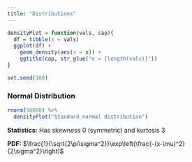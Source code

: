 ```yaml
---
title: "Distributions"
---
```


```r
densityPlot = function(vals, cap){
  df = tibble(x = vals)
  ggplot(df) + 
    geom_density(aes(x = x)) +
    ggtitle(cap, str_glue("n = {length(vals)}"))
}

set.seed(100)
```

### Normal Distribution

```r
rnorm(50000) %>% 
  densityPlot("Standard normal distribution")
```

**Statistics:** Has skewness 0 (symmetric) and kurtosis 3

**PDF:** $\frac{1}{\sqrt{2\pi\sigma^2}}\exp\left(\frac{-(x-\mu)^2}{2\sigma^2}\right)$
